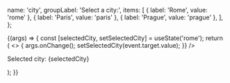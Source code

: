 
<Meta title="Components/RadioGroup" />

  name: 'city',
  groupLabel: 'Select a city:',
  items: [
    { label: 'Rome', value: 'rome' },
    { label: 'Paris', value: 'paris' },
    { label: 'Prague', value: 'prague' },
  ],
};


<Canvas>
  <Story name="Default" args={commonArgs} argTypes={commonArgTypes}>
    {(args) => {
      const [selectedCity, setSelectedCity] = useState('rome');
      return (
        <>
          <RadioGroup
            {...args}
            selected={selectedCity}
            onChange={(event) => {
              args.onChange();
              setSelectedCity(event.target.value);
            }}
          />
          <p>Selected city: {selectedCity}</p>
        </>
      );
    }}
  </Story>
</Canvas>

<ArgsTable story="Default" />
